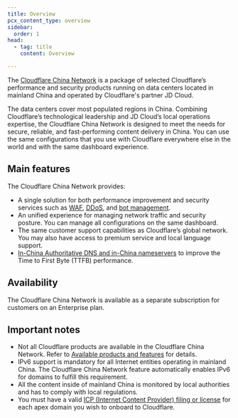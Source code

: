 ```yaml
---
title: Overview
pcx_content_type: overview
sidebar:
  order: 1
head:
  - tag: title
    content: Overview

---
```


The [Cloudflare China Network](https://www.cloudflare.com/china-network/) is a package of selected Cloudflare’s performance and security products running on data centers located in mainland China and operated by Cloudflare's partner JD Cloud.

The data centers cover most populated regions in China. Combining Cloudflare’s technological leadership and JD Cloud’s local operations expertise, the Cloudflare China Network is designed to meet the needs for secure, reliable, and fast-performing content delivery in China. You can use the same configurations that you use with Cloudflare everywhere else in the world and with the same dashboard experience.

## Main features

The Cloudflare China Network provides:

* A single solution for both performance improvement and security services such as [WAF](/waf/), [DDoS](/ddos-protection/), and [bot management](/bots/).
* An unified experience for managing network traffic and security posture. You can manage all configurations on the same dashboard.
* The same customer support capabilities as Cloudflare’s global network. You may also have access to premium service and local language support.
* [In-China Authoritative DNS and in-China nameservers](/china-network/concepts/china-dns/) to improve the Time to First Byte (TTFB) performance.

## Availability

The Cloudflare China Network is available as a separate subscription for customers on an Enterprise plan.

## Important notes

* Not all Cloudflare products are available in the Cloudflare China Network. Refer to [Available products and features](/china-network/reference/available-products/) for details.
* IPv6 support is mandatory for all Internet entities operating in mainland China. The Cloudflare China Network feature automatically enables IPv6 for domains to fulfill this requirement.
* All the content inside of mainland China is monitored by local authorities and has to comply with local regulations.
* You must have a valid [ICP (Internet Content Provider) filing or license](/china-network/concepts/icp/) for each apex domain you wish to onboard to Cloudflare.
